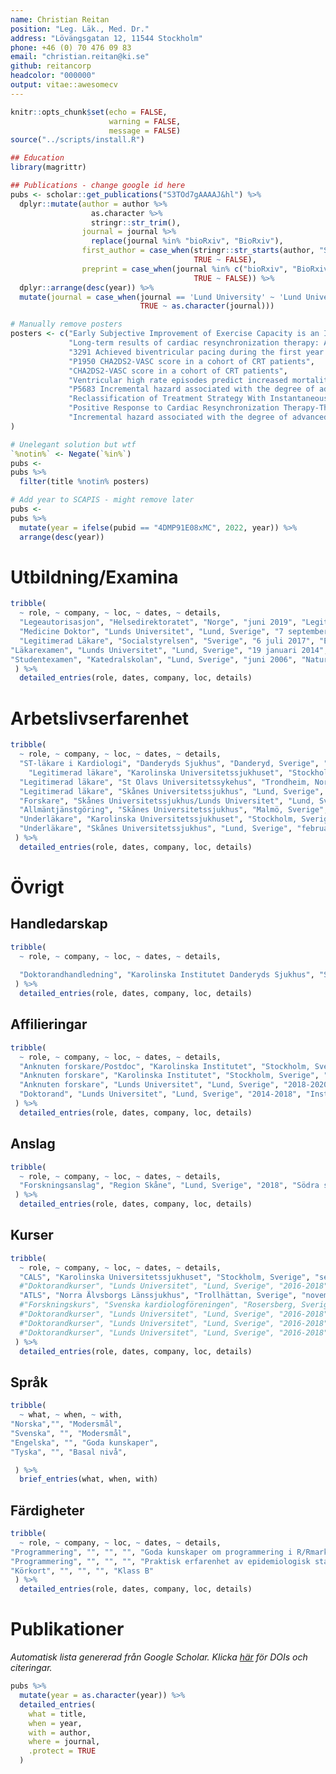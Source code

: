 ```yaml
---
name: Christian Reitan
position: "Leg. Läk., Med. Dr."
address: "Lövängsgatan 12, 11544 Stockholm"
phone: +46 (0) 70 476 09 83
email: "christian.reitan@ki.se"
github: reitancorp
headcolor: "000000"
output: vitae::awesomecv
---
```


```r
knitr::opts_chunk$set(echo = FALSE, 
                      warning = FALSE,
                      message = FALSE)
source("../scripts/install.R")
```

```r
## Education
library(magrittr)

## Publications - change google id here
pubs <- scholar::get_publications("S3TOd7gAAAAJ&hl") %>% 
  dplyr::mutate(author = author %>% 
                  as.character %>% 
                  stringr::str_trim(),
                journal = journal %>% 
                  replace(journal %in% "bioRxiv", "BioRxiv"), 
                first_author = case_when(stringr::str_starts(author, "S Abbott") ~ TRUE,
                                         TRUE ~ FALSE),
                preprint = case_when(journal %in% c("bioRxiv", "BioRxiv") ~ TRUE,
                                         TRUE ~ FALSE)) %>% 
  dplyr::arrange(desc(year)) %>%
  mutate(journal = case_when(journal == 'Lund University' ~ 'Lund University, Thesis',
                             TRUE ~ as.character(journal)))

# Manually remove posters
posters <- c("Early Subjective Improvement of Exercise Capacity is an Indpendent Predictor of Long Term Survival in Cardiac Resynchronization Therapy Patients",
             "Long-term results of cardiac resynchronization therapy: A comparison between CRT-pacemakers versus primary prophylactic CRT-defibrillators (vol 38, pg 758, 2015)",
             "3291 Achieved biventricular pacing during the first year of follow-up predicts long-term outcome in patients with heart failure treated with cardiac resynchronization therapy",
             "P1950 CHA2DS2-VASC score in a cohort of CRT patients",
             "CHA2DS2-VASC score in a cohort of CRT patients",
             "Ventricular high rate episodes predict increased mortality in heart failure patients treated with CRT (vol 49, pg 20, 2015)",
             "P5683 Incremental hazard associated with the degree of advanced intaratrial block in cardiac resynchronization therapy treated heart failure patients",
             "Reclassification of Treatment Strategy With Instantaneous Wave-Free Ratio and Fractional Flow Reserve",
             "Positive Response to Cardiac Resynchronization Therapy-The Role of NTproBNP",
             "Incremental hazard associated with the degree of advanced intaratrial block in cardiac resynchronization therapy treated heart failure patients"
)

# Unelegant solution but wtf
`%notin%` <- Negate(`%in%`)
pubs <- 
pubs %>%
  filter(title %notin% posters) 

# Add year to SCAPIS - might remove later
pubs <- 
pubs %>%
  mutate(year = ifelse(pubid == "4DMP91E08xMC", 2022, year)) %>%
  arrange(desc(year))
```

# Utbildning/Examina
```r
tribble(
  ~ role, ~ company, ~ loc, ~ dates, ~ details,
  "Legeautorisasjon", "Helsedirektoratet", "Norge", "juni 2019", "Legitimation att arbeta som läkare i Norge.",
  "Medicine Doktor", "Lunds Universitet", "Lund, Sverige", "7 september 2018", "Lunds Universitet, medicinska fakulteten, institutionen för kliniska vetenskaper, avd. för kardiologi. Doktorandutbildning. Avhandlingens titel: Cardiac Resynchronization Therapy - Risk stratification and long-term outcome",
  "Legitimerad Läkare", "Socialstyrelsen", "Sverige", "6 juli 2017", "Efter fullgjord allmäntjänstgöring vid Skånes Universitetssjukhus.",
"Läkarexamen", "Lunds Universitet", "Lund, Sverige", "19 januari 2014", "Efter fullgjord läkarutbildning vid Lunds Universitet.",
"Studentexamen", "Katedralskolan", "Lund, Sverige", "juni 2006", "Naturvetenskapligt program"
 ) %>% 
  detailed_entries(role, dates, company, loc, details)
```

# Arbetslivserfarenhet

```r
tribble(
  ~ role, ~ company, ~ loc, ~ dates, ~ details,
  "ST-läkare i Kardiologi", "Danderyds Sjukhus", "Danderyd, Sverige", "augusti 2020 - pågående", "Hjärtkliniken",
    "Legitimerad läkare", "Karolinska Universitetssjukhuset", "Stockholm, Sverige", "oktober 2018 - augusti 2020", "Medicinsk Enhet Thoraxkirurgi, Tema Hjärta-Kärl",
  "Legitimerad läkare", "St Olavs Universitetssykehus", "Trondheim, Norge", "juni 2019 - 2020", "Vikarierande läkare, Klinikk for Thoraxkirurgi. Enstaka veckor.",
  "Legitimerad läkare", "Skånes Universitetssjukhus", "Lund, Sverige", "september 2017 -  september 2018", "Sektion Thoraxkirurgi",
  "Forskare", "Skånes Universitetssjukhus/Lunds Universitet", "Lund, Sverige", "juni 2017 - Augusti 2017", "Forskare/doktorand, Kardiologi",
  "Allmäntjänstgöring", "Skånes Universitetssjukhus", "Malmö, Sverige", "juni 2015 - juni 2017", "Allmäntjänstgöring med forskning (Forskar-AT)",
  "Underläkare", "Karolinska Universitetssjukhuset", "Stockholm, Sverige", "september 2014 - juni 2015", "Thoraxkliniken",
  "Underläkare", "Skånes Universitetssjukhus", "Lund, Sverige", "februari 2014 - juli 2014", "Akutmottagningen"
 ) %>% 
  detailed_entries(role, dates, company, loc, details)
```
\newpage
# Övrigt 

## Handledarskap
```r
tribble(
  ~ role, ~ company, ~ loc, ~ dates, ~ details,
  
  "Doktorandhandledning", "Karolinska Institutet Danderyds Sjukhus", "Stockholm, Sverige", "2020 - pågående", "Bihandledare för Eleonora Hamiltons doktorandprojekt \"Post mycardial infarction heart failure, baseline characteristics, prognosis and treatment effects.\"" ,
 ) %>% 
  detailed_entries(role, dates, company, loc, details)
```

## Affilieringar
```r
tribble(
  ~ role, ~ company, ~ loc, ~ dates, ~ details,
  "Anknuten forskare/Postdoc", "Karolinska Institutet", "Stockholm, Sverige", "2020 - pågående", "Institutionen för kliniska vetenskaper Danderyds sjukhus, Kardiologi",
  "Anknuten forskare", "Karolinska Institutet", "Stockholm, Sverige", "2020 - 2021", "Institutionen för molekylär medicin och kirurgi, Thoraxkirurgi",
  "Anknuten forskare", "Lunds Universitet", "Lund, Sverige", "2018-2020", "Institutionen för kliniska vetenskaper Lund, Kardiologi",
  "Doktorand", "Lunds Universitet", "Lund, Sverige", "2014-2018", "Institutionen för kliniska vetenskaper Lund, Kardiologi"
 ) %>% 
  detailed_entries(role, dates, company, loc, details)
```


## Anslag
```r
tribble(
  ~ role, ~ company, ~ loc, ~ dates, ~ details,
  "Forskningsanslag", "Region Skåne", "Lund, Sverige", "2018", "Södra sjukvårdsregionens doktorandsanslag, 180 000 kr. Dnr. REGSKANE-724061"
 ) %>% 
  detailed_entries(role, dates, company, loc, details)
```

## Kurser
```r
tribble(
  ~ role, ~ company, ~ loc, ~ dates, ~ details,
  "CALS", "Karolinska Universitetssjukhuset", "Stockholm, Sverige", "september 2019", "Cardiac Surgery Advanced Life Support, hjärtstoppsomhändertagande av hjärtopererade patienter.",
  #"Doktorandkurser", "Lunds Universitet", "Lund, Sverige", "2016-2018", "Tillämpad statistik II - inriktning mot klinisk forskning",
  "ATLS", "Norra Älvsborgs Länssjukhus", "Trollhättan, Sverige", "november 2017", "Advanced Trauma Life Support, kurs i akut traumaomhändertagande.",
  #"Forskningskurs", "Svenska kardiologföreningen", "Rosersberg, Sverige", "november 2016","Kardiologiskt forskningsmöte",
  #"Doktorandkurser", "Lunds Universitet", "Lund, Sverige", "2016-2018", "Muntlig kommunikation",
  #"Doktorandkurser", "Lunds Universitet", "Lund, Sverige", "2016-2018", "Vetenskaplig kommunikation",
  #"Doktorandkurser", "Lunds Universitet", "Lund, Sverige", "2016-2018", "Tillämpad statistik - allmän inriktning"
 ) %>% 
  detailed_entries(role, dates, company, loc, details)
```


## Språk
```r
tribble(
  ~ what, ~ when, ~ with,
"Norska","", "Modersmål",
"Svenska", "", "Modersmål",
"Engelska", "", "Goda kunskaper",
"Tyska", "", "Basal nivå",

 ) %>% 
  brief_entries(what, when, with)
```


## Färdigheter

```r
tribble(
  ~ role, ~ company, ~ loc, ~ dates, ~ details,
"Programmering", "", "", "", "Goda kunskaper om programmering i R/Rmarkdown, Latex, och git.",
"Programmering", "", "", "", "Praktisk erfarenhet av epidemiologisk statistik inklusive relativ överlevnad, propensity score-baserade metoder, ML-metoder och Tidy data.",
"Körkort", "", "", "", "Klass B"
 ) %>% 
  detailed_entries(role, dates, company, loc, details)


```

\pagebreak

# Publikationer

*Automatisk lista genererad från Google Scholar. Klicka [här](https://scholar.google.com/citations?user=S3TOd7gAAAAJ&hl=sv&oi=ao) för DOIs och citeringar.*


```r
pubs %>% 
  mutate(year = as.character(year)) %>%
  detailed_entries(
    what = title,
    when = year,
    with = author,
    where = journal,
    .protect = TRUE
  ) 
 ```



